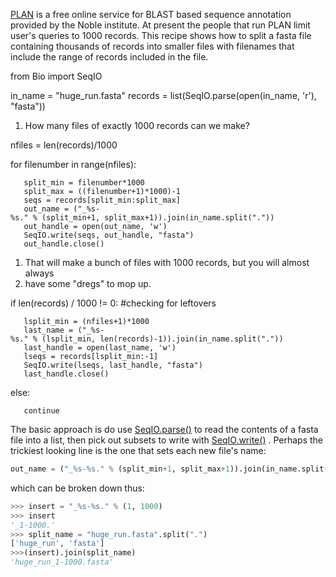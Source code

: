 [http://bioinfo.noble.org/plan PLAN] is a free online service for BLAST based sequence annotation provided by the Noble institute. At present the people that run PLAN limit user's queries to 1000 records. This recipe shows how to split a fasta file containing thousands of records into smaller files with filenames that include the range of records included in the file. 


<python id="recipe">
from Bio import SeqIO

in_name = "huge_run.fasta"
records = list(SeqIO.parse(open(in_name, 'r'), "fasta"))
# How many files of exactly 1000 records can we make?
nfiles = len(records)/1000

for filenumber in range(nfiles):
	split_min = filenumber*1000 
	split_max = ((filenumber+1)*1000)-1
	seqs = records[split_min:split_max]
	out_name = ("_%s-%s." % (split_min+1, split_max+1)).join(in_name.split("."))
  	out_handle = open(out_name, 'w')
	SeqIO.write(seqs, out_handle, "fasta")
	out_handle.close()

# That will make a bunch of files with 1000 records, but you will almost always 
# have some "dregs" to mop up. 

if len(records) / 1000 != 0: #checking for leftovers
	lsplit_min = (nfiles+1)*1000
	last_name = ("_%s-%s." % (lsplit_min, len(records)-1)).join(in_name.split("."))
	last_handle = open(last_name, 'w')
	lseqs = records[lsplit_min:-1]
	SeqIO.write(lseqs, last_handle, "fasta")
	last_handle.close()
else:
	continue
</source>

The basic approach is do use [[SeqIO | SeqIO.parse()]] to read the contents of a fasta file into a list, then pick out subsets to write with  [[SeqIO | SeqIO.write()]] . Perhaps the trickiest looking line is the one that sets each new file's name:
<source lang=python>
out_name = ("_%s-%s." % (split_min+1, split_max+1)).join(in_name.split("."))
</source>

which can be broken down thus:

<source lang=python>
>>> insert = "_%s-%s." % (1, 1000)
>>> insert
'_1-1000.'
>>> split_name = "huge_run.fasta".split(".")
['huge_run', 'fasta']
>>>(insert).join(split_name)
'huge_run_1-1000.fasta'
</source>